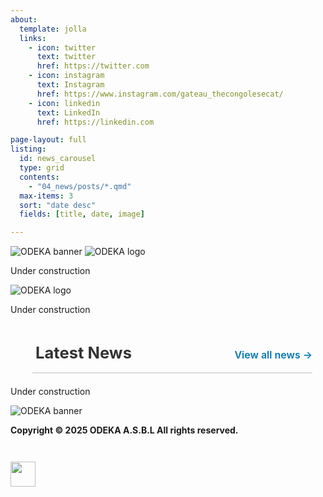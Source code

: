 ```yaml
---
about:
  template: jolla
  links:
    - icon: twitter
      text: twitter
      href: https://twitter.com
    - icon: instagram
      text: Instagram
      href: https://www.instagram.com/gateau_thecongolesecat/
    - icon: linkedin
      text: LinkedIn
      href: https://linkedin.com

page-layout: full
listing:
  id: news_carousel
  type: grid
  contents:
    - "04_news/posts/*.qmd"
  max-items: 3
  sort: "date desc"
  fields: [title, date, image]

---
```


<div class="full-width-banner">
  <img src="00_index/image4.JPG" alt="ODEKA banner" class="hero-image">
  <img src="00_index/image8.png" alt="ODEKA logo" class="hero-logo">
</div>

Under construction

<div class="logo-strip">
  <img src="00_index/image9.jpg" alt="ODEKA logo" class="logo-alone">
</div>

Under construction

<div style="
  display: flex;
  justify-content: space-between;
  align-items: baseline;
  margin: 40px 0 20px 0;
  border-bottom: 2px solid #ddd;
  padding-bottom: 4px;
  margin-left: 35px;   /* shift the whole section to the right */
  margin-right: 21px;  
">
  <h2 style="margin: 5; font-size: 1.6rem; font-weight: 700; color: #333;">
    Latest News
  </h2>
  <a href="04_news/index.html" style="font-size: 1rem; color: #0077b5; text-decoration: none; font-weight: 600;">
    View all news →
  </a>
</div>
<div style="margin-left: 35px; margin-right: 21px;">
:::{#news_carousel}
:::
</div>

Under construction

<div class="full-width-banner">
  <img src="00_index/image10.JPG" alt="ODEKA banner" class="hero-image">
</div>
**Copyright © 2025 ODEKA A.S.B.L All rights reserved.**
<div style="clear: both;"></div>
<br>
<img src='/odeka_logo.png' style='height: 40px; margin-top: 11px;'>

